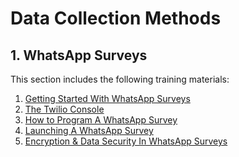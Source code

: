 # Data Collection Methods

## 1. WhatsApp Surveys

This section includes the following training materials:

  1. [Getting Started With WhatsApp Surveys](getting_started_with_whatsapp_surveys.html)
  2. [The Twilio Console](the_twilio_console.html)
  3. [How to Program A WhatsApp Survey](how_to_program_a_whatsapp_survey.html)
  4. [Launching A WhatsApp Survey](launching_a_whatsapp_survey.html)
  5. [Encryption & Data Security In WhatsApp Surveys](encryption_and_data_security_in_whatsapp_surveys.html)

